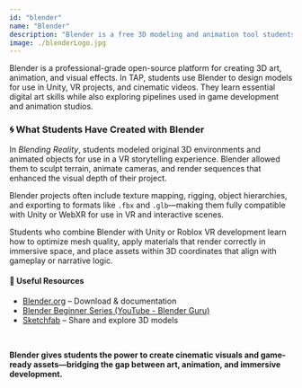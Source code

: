 ```yaml
---
id: "blender"
name: "Blender"
description: "Blender is a free 3D modeling and animation tool students use to design characters, environments, and assets for interactive media projects."
image: ./blenderLogo.jpg
---
```


Blender is a professional-grade open-source platform for creating 3D art, animation, and visual effects. In TAP, students use Blender to design models for use in Unity, VR projects, and cinematic videos. They learn essential digital art skills while also exploring pipelines used in game development and animation studios.

### 🌀 What Students Have Created with Blender

In *Blending Reality*, students modeled original 3D environments and animated objects for use in a VR storytelling experience. Blender allowed them to sculpt terrain, animate cameras, and render sequences that enhanced the visual depth of their project.

Blender projects often include texture mapping, rigging, object hierarchies, and exporting to formats like `.fbx` and `.glb`—making them fully compatible with Unity or WebXR for use in VR and interactive scenes.

Students who combine Blender with Unity or Roblox VR development learn how to optimize mesh quality, apply materials that render correctly in immersive space, and place assets within 3D coordinates that align with gameplay or narrative logic.

#### 🔗 Useful Resources

- <a href="https://www.blender.org" target="_blank" rel="noopener noreferrer">Blender.org</a> – Download & documentation
- <a href="https://www.youtube.com/playlist?list=PLjEaoINr3zgFX8ZsChQVQsuDSjEqdWMAD" target="_blank" rel="noopener noreferrer">Blender Beginner Series (YouTube - Blender Guru)</a>
- <a href="https://sketchfab.com/" target="_blank" rel="noopener noreferrer">Sketchfab</a> – Share and explore 3D models

<br/>

<b>Blender gives students the power to create cinematic visuals and game-ready assets—bridging the gap between art, animation, and immersive development.</b>
